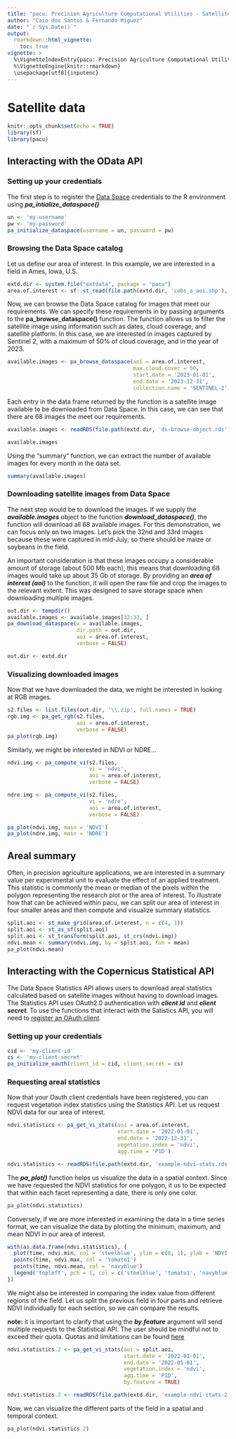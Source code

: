 ```yaml
---
title: "pacu: Precision Agriculture Computational Utilities - Satellite data"
author: "Caio dos Santos & Fernando Miguez"
date: "`r Sys.Date()`"
output: 
  rmarkdown::html_vignette:
    toc: true
vignette: >
  %\VignetteIndexEntry{pacu: Precision Agriculture Computational Utilities - Satellite data}
  %\VignetteEngine{knitr::rmarkdown}
  \usepackage[utf8]{inputenc}
---
```

  
# Satellite data
  
```r
knitr::opts_chunk$set(echo = TRUE)
library(sf)
library(pacu)
```

## Interacting with the OData API

### Setting up your credentials

The first step is to register the [Data Space](https://dataspace.copernicus.eu/) credentials to the R environment using ***pa_intialize_dataspace()***

```r
un <- 'my-username'
pw <- 'my-password'
pa_initialize_dataspace(username = un, password = pw)
```

### Browsing the Data Space catalog

Let us define our area of interest. In this example, we are
interested in a field in Ames, Iowa, U.S.

```r
extd.dir <- system.file("extdata", package = "pacu")
area.of.interest <- sf::st_read(file.path(extd.dir, 'cobs_a_aoi.shp'), quiet = TRUE)
```

Now, we can browse the Data Space catalog for images that
meet our requirements. We can specify these requirements in
by passing arguments to the **pa_browse_dataspace()**
function. The function allows us to filter the satellite
image using information such as dates, cloud coverage, and
satellite platform. In this case, we are interested in
images captured by Sentinel 2, with a maximum of 50% of
cloud coverage, and in the year of 2023.

```r
available.images <- pa_browse_dataspace(aoi = area.of.interest,
                                        max.cloud.cover = 50,
                                        start.date = '2023-01-01',
                                        end.date = '2023-12-31',
                                        collection.name = 'SENTINEL-2')

```

Each entry in the data frame returned by the function is a
satellite image available to be downloaded from Data Space.
In this case, we can see that there are 68 images the meet
our requirements.

```r
available.images <- readRDS(file.path(extd.dir, 'ds-browse-object.rds'))
```

```r
available.images
```

Using the "summary" function, we can extract the number of
available images for every month in the data set.
```r
summary(available.images)
```


### Downloading satellite images from Data Space

The next step would be to download the images. If we supply
the ***available.images*** object to the function
***download_dataspace()***, the function will download all 68
available images. For this demonstration, we can focus only
on two images. Let's pick the 32nd and 33rd images because
these were captured in mid-July, so there should be maize or
soybeans in the field.

An important consideration is that these images occupy a
considerable amount of storage (about 500 Mb each), this
means that downloading 68 images would take up about 35 Gb
of storage. By providing an ***area of interest (aoi)*** to
the function, it will open the raw file and crop the
images to the relevant extent. This was designed to save storage
space when downloading multiple images.

```r
out.dir <- tempdir()
available.images <- available.images[32:33, ]
pa_download_dataspace(x = available.images,
                      dir.path = out.dir,
                      aoi = area.of.interest,
                      verbose = FALSE)
```

```r
out.dir <- extd.dir
```

### Visualizing downloaded images

Now that we have downloaded the data, we might be interested
in looking at RGB images.

```r
s2.files <- list.files(out.dir, '\\.zip', full.names = TRUE)
rgb.img <- pa_get_rgb(s2.files,
                      aoi = area.of.interest,
                      verbose = FALSE)
pa_plot(rgb.img)
```

Similarly, we might be interested in NDVI or NDRE...
```r
ndvi.img <- pa_compute_vi(s2.files,
                          vi = 'ndvi', 
                          aoi = area.of.interest,
                          verbose = FALSE)

ndre.img <- pa_compute_vi(s2.files, 
                          vi = 'ndre',
                          aoi = area.of.interest,
                          verbose = FALSE)

pa_plot(ndvi.img, main = 'NDVI')
pa_plot(ndre.img, main = 'NDRE')
```

## Areal summary

Often, in precision agriculture applications, we are
interested in a summary value per experimental unit to
evaluate the effect of an applied treatment. This statistic
is commonly the mean or median of the pixels within the
polygon representing the research plot or the area of
interest. To illustrate how that can be achieved within
pacu, we can split our area of interest in four smaller
areas and then compute and visualize summary statistics.

```r
split.aoi <- st_make_grid(area.of.interest, n = c(4, 1))
split.aoi <- st_as_sf(split.aoi)
split.aoi <- st_transform(split.aoi, st_crs(ndvi.img))
ndvi.mean <- summary(ndvi.img, by = split.aoi, fun = mean)
pa_plot(ndvi.mean)
```

## Interacting with the Copernicus Statistical API

The Data Space Statistics API allows users to download areal
statistics calculated based on satellite images without
having to download images. The Statistics API uses OAuth2.0
authentication with ***client id*** and ***client secret***.
To use the functions that interact with the Satistics API,
you will need to [register an OAuth client](https://documentation.dataspace.copernicus.eu/APIs/SentinelHub/Overview/Authentication.html).

### Setting up your credentials
 
```r
cid <- 'my-client-id'
cs <- 'my-client-secret'
pa_initialize_oauth(client_id = cid, client_secret = cs)
```

### Requesting areal statistics

Now that your Oauth client credentials have been registered,
you can request vegetation index statistics using the
Statistics API. Let us request NDVI data for our area of
interest.

```r
ndvi.statistics <- pa_get_vi_stats(aoi = area.of.interest,
                                   start.date = '2022-01-01',
                                   end.date = '2022-12-31',
                                   vegetation.index = 'ndvi',
                                   agg.time = 'P1D')
```

```r
ndvi.statistics <- readRDS(file.path(extd.dir, 'example-ndvi-stats.rds'))
```

The ***pa_plot()*** function helps us visualize the data in
a spatial context. Since we have requested the NDVI
statistics for one polygon, it us to be expected that within
each facet representing a date, there is only one color.

```r
pa_plot(ndvi.statistics)
```


Conversely, if we are more interested in examining the data
in a time series format, we can visualize the data by
plotting the minimum, maximum, and mean NDVI in our area
of interest.

```r
with(as.data.frame(ndvi.statistics), {
  plot(time, ndvi.min, col = 'steelblue', ylim = c(0, 1), ylab = 'NDVI')
  points(time, ndvi.max, col = 'tomato1')
  points(time, ndvi.mean, col = 'navyblue')
  legend('topleft', pch = 1, col = c('steelblue', 'tomato1', 'navyblue'), legend = c('min', 'max', 'mean'))
})


```

We might also be interested in comparing the index value
from different regions of the field. Let us split the
previous field in four parts and retrieve NDVI individually
for each section, so we can compare the results.


**note:** it is important to clarify that using the ***by.feature***
argument will send multiple requests to the Statistical API. 
The user should be mindful not to exceed their quota. 
Quotas and limitations can be found [here](https://documentation.dataspace.copernicus.eu/Quotas.html)

```r
ndvi.statistics.2 <- pa_get_vi_stats(aoi = split.aoi,
                                     start.date = '2022-01-01',
                                     end.date = '2022-05-01',
                                     vegetation.index = 'ndvi',
                                     agg.time = 'P1D',
                                     by.feature = TRUE)
```

```r
ndvi.statistics.2 <- readRDS(file.path(extd.dir, 'example-ndvi-stats-2.rds'))
```


Now, we can visualize the different parts of the field in a spatial and temporal context.
```r
pa_plot(ndvi.statistics.2)
```



